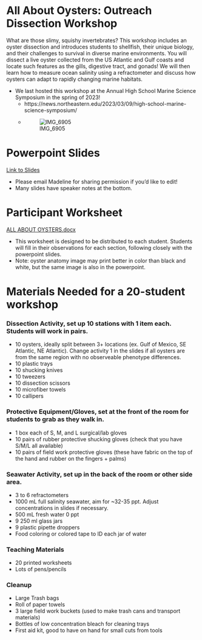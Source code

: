 # All About Oysters: Outreach Dissection Workshop
What are those slimy, squishy invertebrates? This workshop includes an oyster dissection and introduces students to shellfish, their unique biology, and their challenges to survival in diverse marine environments. You will dissect a live oyster collected from the US Atlantic and Gulf coasts and locate such features as the gills, digestive tract, and gonads! We will then learn how to measure ocean salinity using a refractometer and discuss how oysters can adapt to rapidly changing marine habitats. 

- We last hosted this workshop at the Annual High School Marine Science Symposium in the spring of 2023! 
  - https://news.northeastern.edu/2023/03/09/high-school-marine-science-symposium/
  - ![IMG_6905](https://user-images.githubusercontent.com/90652097/225395709-28aa79c0-3842-414c-94b2-6704e436c93a.jpeg)


# Powerpoint Slides
[Link to Slides](https://docs.google.com/presentation/d/1GOnDZ01uSu0eYD7uKkD_-A4zf-n-IFhvK6Kuom4D8kk/edit?usp=share_link)

- Please email Madeline for sharing permission if you'd like to edit! 
- Many slides have speaker notes at the bottom. 

# Participant Worksheet
[ALL ABOUT OYSTERS.docx](https://github.com/ModelValidationProgram/MVP_ProjectManagement/files/10982768/ALL.ABOUT.OYSTERS.docx)

- This worksheet is designed to be distributed to each student. Students will fill in their observations for each section, following closely with the powerpoint slides.
- Note: oyster anatomy image may print better in color than black and white, but the same image is also in the powerpoint. 

# Materials Needed for a 20-student workshop
### Dissection Activity, set up 10 stations with 1 item each. Students will work in pairs.
- 10 oysters, ideally split between 3+ locations (ex. Gulf of Mexico, SE Atlantic, NE Atlantic). Change activity 1 in the slides if all oysters are from the same region with no observeable phenotype differences. 
- 10 plastic trays
- 10 shucking knives
- 10 tweezers
- 10 dissection scissors
- 10 microfiber towels
- 10 callipers

### Protective Equipment/Gloves, set at the front of the room for students to grab as they walk in.
- 1 box each of S, M, and L surgical/lab gloves
- 10 pairs of rubber protective shucking gloves (check that you have S/M/L all available)
- 10 pairs of field work protective gloves (these have fabric on the top of the hand and rubber on the fingers + palms)

### Seawater Activity, set up in the back of the room or other side area.
- 3 to 6 refractometers
- 1000 mL full salinity seawater, aim for ~32-35 ppt. Adjust concentrations in slides if necessary.
- 500 mL fresh water 0 ppt
- 9 250 ml glass jars
- 9 plastic pipette droppers
- Food coloring or colored tape to ID each jar of water

### Teaching Materials
- 20 printed worksheets 
- Lots of pens/pencils

### Cleanup
- Large Trash bags
- Roll of paper towels
- 3 large field work buckets (used to make trash cans and transport materials) 
- Bottles of low concentration bleach for cleaning trays
- First aid kit, good to have on hand for small cuts from tools

